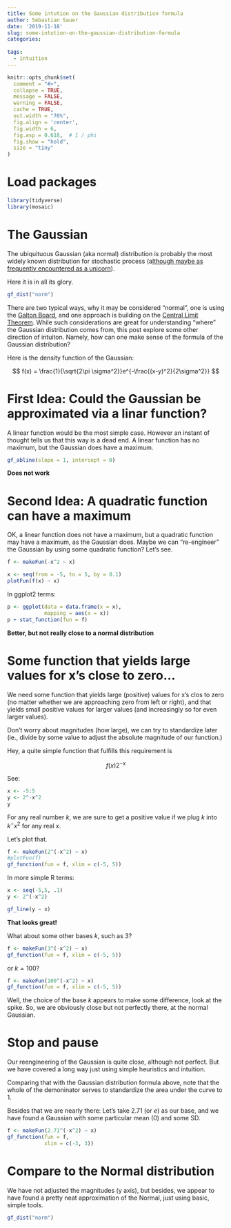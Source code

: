 ```yaml
---
title: Some intution on the Gaussian distribution formula
author: Sebastian Sauer
date: '2019-11-18'
slug: some-intution-on-the-gaussian-distribution-formula
categories:
  
tags:
  - intuition
---
```




```r
knitr::opts_chunk$set(
  comment = "#>",
  collapse = TRUE,
  message = FALSE,
  warning = FALSE,
  cache = TRUE,
  out.width = "70%",
  fig.align = 'center',
  fig.width = 6,
  fig.asp = 0.618,  # 1 / phi
  fig.show = "hold",
  size = "tiny"
)
```



# Load packages

```r
library(tidyverse)
library(mosaic)
```


# The Gaussian

The ubiquituous Gaussian (aka normal) distribution is probably the most widely known distribution for stochastic process (a[lthough maybe as frequently encountered as a unicorn](https://psycnet.apa.org/record/1989-14214-001)).

Here it is in all its glory.


```r
gf_dist("norm")
```


There are two typical ways, why it may be considered "normal", one is using the [Galton Board](https://www.edumedia-sciences.com/en/media/905-galton-board), and one approach is building on the [Central Limit Theorem](https://en.wikipedia.org/wiki/Central_limit_theorem). While such considerations are great for understanding "where" the Gaussian distribution comes from, this post explore some other direction of intuiton. Namely, how can one make sense of the formula of the Gaussian distribution?


Here is the density function of the Gaussian:

$$
f(x) = \frac{1}{\sqrt{2\pi \sigma^2}}e^{-\frac{(x-y)^2}{2\sigma^2}}
$$



# First Idea: Could the Gaussian be approximated via a linar function?

A linear function would be the most simple case. However an instant of thought tells us that this way is a dead end. A linear function has no maximum, but the Gaussian does have a maximum.

```r
gf_abline(slope = 1, intercept = 0)
```


**Does not work**


# Second Idea: A quadratic function can have a maximum


OK, a linear function does not have a maximum, but a quadratic function may have a maximum, as the Gaussian does. Maybe we can "re-engineer" the Gaussian by using some quadratic function? Let's see.


```r
f <- makeFun(-x^2 ~ x)

x <- seq(from = -5, to = 5, by = 0.1)
plotFun(f(x) ~ x)

```


In ggplot2 terms:

```r
p <- ggplot(data = data.frame(x = x), 
            mapping = aes(x = x))
p + stat_function(fun = f)
```


**Better, but not really close to a normal distribution**



# Some function that yields large values for x's close to zero...


We need some function that yields large (positive) values for x's clos to zero (no matter whether we are approaching zero from left or right), and that yields small positive values for larger values (and increasingly so for even larger values).

Don't worry about magnitudes (how large), we can try to standardize later (ie., divide by some value to adjust the absolute magnitude of our function.)


Hey, a quite simple function that fulfills this requirement is 

$$
f(x) 2^{-x}
$$


See:

```r
x <- -5:5
y <- 2^-x^2
y
```


For any real number $k$, we are sure to get a positive value if we plug $k$ into $k^-x^2$ for any real $x$.


Let's plot that.


```r
f <- makeFun(2^(-x^2) ~ x)
#plotFun(f)
gf_function(fun = f, xlim = c(-5, 5))
```


In more simple R terms:

```r
x <- seq(-5,5, .1)
y <- 2^(-x^2)

gf_line(y ~ x)
```

**That looks great!**


What about some other bases $k$, such as 3?


```r
f <- makeFun(3^(-x^2) ~ x)
gf_function(fun = f, xlim = c(-5, 5))
```


or $k=100$?


```r
f <- makeFun(100^(-x^2) ~ x)
gf_function(fun = f, xlim = c(-5, 5))
```


Well, the choice of the base $k$ appears to make some difference, look at the spike. So, we are obviously close but not perfectly there, at the normal Gaussian.


# Stop and pause

Our reengineering of the Gaussian is quite close, although not perfect. But we have covered a long way just using simple heuristics and intuition.

Comparing that with the Gaussian distribution formula above, note that the whole of the demoninator serves to standardize the area under the curve to 1.

Besides that we are nearly there: Let's take 2.71 (or $e$) as our base, and we have found a Gaussian with some particular mean (0) and some SD.




```r
f <- makeFun(2.71^(-x^2) ~ x)
gf_function(fun = f, 
            xlim = c(-3, 3))
```


# Compare to the Normal distribution

We have not adjusted the magnitudes (y axis), but besides, we appear to have found a pretty neat approximation of the Normal, just using basic, simple tools.

```r
gf_dist("norm")
```

